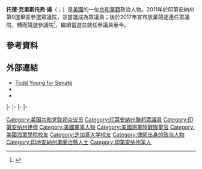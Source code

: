 {{noteTA
|T=zh-hans:托德·扬;zh-hant:托德·揚;zh-tw:陶德·楊恩;
|1=zh-hans:托德;zh-hant:托德;zh-tw:陶德;
|2=zh-hans:扬;zh-hant:揚;zh-tw:楊恩;
|3=zh-hans:科茨;zh-hant:科茨;zh-tw:柯茨;
|4=zh-hans:珍妮弗;zh-hant:珍妮弗;zh-tw:珍妮佛;zh-hk:珍妮花;
|5=zh-hans:霍灵斯沃斯;zh-hant:霍靈斯沃斯;zh-tw:霍林沃斯;
}}
{{Infobox officeholder
|name          = 托德·揚<br>Todd Young
|image         = Todd Young, Official Portrait, 112th Congress.jpg
|jr/sr        = 聯邦參議員
|state          = [[印第安納州|印第安納州]]
|alongside      = {{le|米克·布朗|Mike Braun}}
|term_start     = 2017年1月3日
|term_end       = 
|predecessor    = [[丹·科茨|丹·科茨]]
|successor      = 
|state1         = [[印第安納州|印第安納州]]
|district1      = {{le|印第安納州第九國會選區|Indiana's 9th congressional district|九}}
|term_start1   = 2011年1月3日
|term_end1     = 2017年1月3日
|predecessor1  = [[巴隆·希爾|巴隆·希爾]]
|successor1    = [[特雷·霍靈斯沃斯|特雷·霍靈斯沃斯]]
|birth_name    = 托德·克里斯托弗·揚<br>Todd Christopher Young
|birth_date    = {{birth date and age|1972|8|24}}
|birth_place   = [[美國|美國]][[宾夕法尼亚州|宾夕法尼亚州]][[兰开斯特_(宾夕法尼亚州)|兰开斯特]]
|death_date    = 
|death_place   = 
|party         = [[共和黨_(美國)|共和黨]]
|spouse        = 珍妮花·揚（Jennifer Young）
|children      = 4
|residence     = 美國[[印第安纳州|印第安纳州]][[布卢明顿_(印第安纳州)|布卢明顿]]
|alma_mater    = [[美国海军学院|美国海军学院]]<br>[[芝加哥大学|芝加哥大学]]<br>[[伦敦大学|伦敦大学]]{{le|美洲研究所|Institute for the Study of the Americas}}<br>[[印第安纳大学麦肯尼法学院|印第安纳大学]]
|website       = {{url|https://www.young.senate.gov/|U.S. Senator Todd Young of Indiana}}
|religion      = [[基督教|基督教]]
|allegiance    = {{flag|United States}}
|branch        = {{flag|United States Marine Corps}}
|serviceyears  = 1995–2000
|rank          = [[File:U.S._O-3_insignia_(USN,_USMC,_USCG,_NOAACOC,_PHSCC).svg|18px]] [[上尉_(美國O-3)|上尉]]
}}

'''托德·克里斯托弗·揚'''（{{lang-en|Todd Christopher Young}}；{{bd|1972年|8月24日}}）是[[美國|美國]]的一位[[共和黨_(美國)|共和黨籍]]政治人物。2011年於印第安納州第9選舉區參選眾議院，並當選成為眾議員；後於2017年宣布放棄競逐連任眾議院，轉而競選參議院<ref>{{cite web|url=http://www.indystar.com/story/news/politics/2015/07/12/young-enters-crowded-gop-primary-coats-senate-seat/30050367|title=Todd Young enters crowded GOP primary for Dan Coats' Senate seat|website=Indystar.com|date=2015-07-12|accessdate=2016-11-09|archive-date=2021-04-22|archive-url=https://web.archive.org/web/20210422003428/https://www.indystar.com/story/news/politics/2015/07/12/young-enters-crowded-gop-primary-coats-senate-seat/30050367/|dead-url=no}}</ref>，繼續當選並就任參議員至今。

== 參考資料 ==
{{reflist}}

==外部連結==
* [http://www.toddyoungforcongress.com Todd Young for Senate] {{Wayback|url=http://www.toddyoungforcongress.com/ |date=20150715011007 }}
* {{Dmoz|Regional/North_America/United_States/Indiana/Government/Federal/US_House_of_Representatives/Todd_Young_%5BR-9%5D}}
* {{C-SPAN|toddyoung}}

{{s-start}}
{{s-par|us-hs}}
{{s-bef|before=[[巴隆·希爾|巴隆·希爾]]}}
{{s-ttl|title={{le|印第安納州第九國會選區|Indiana's 9th congressional district}}<br>{{le|印第安納州美國眾議院議員列表|List of United States Representatives from Indiana|眾議院議員}}|years=2011年－2017年}}
{{s-aft|after=[[特雷·霍靈斯沃斯|特雷·霍靈斯沃斯]]}}
|-
{{s-ppo}}
{{s-bef|before=[[丹·科茨|丹·科茨]]}}
{{s-ttl|title={{nowrap|[[美國參議員|美國參議員]]{{le|印第安納州美國參議員列表|List of United States Senators from Indiana|印第安納州}}[[共和黨_(美國)|共和黨]]被提名人}}<br>（[[美國參議員類別|第3類]]）|years={{le|2016年印第安納州美國參議院議員選舉|United States Senate election in Indiana, 2016|2016年}}}}
{{s-inc|recent}}
|-
{{s-bef|before=[[科里·加德納|科里·加德納]]}}
{{s-ttl|title={{le|共和黨參議院全國委員會|National Republican Senatorial Committee}}主席|years=2019年–2021年}}
{{s-aft|after=[[里克·斯科特|里克·斯科特]]}}
|-
{{s-par|us-sen}}
{{s-bef|before=[[丹·科茨|丹·科茨]]}}
{{s-ttl|title={{le|印第安納州美國參議員列表|List of United States Senators from Indiana|印第安納州第3類參議員}}|years=2017年－|alongside=[[喬·唐納利|喬·唐納利]]、{{le|米克·布朗|Mike Braun}}}}
{{s-inc}}
|-
{{s-prec|usa}}
{{s-bef|before=[[克里斯·范荷倫|克里斯·范荷倫]]}}
{{s-ttl|title=[[美國參議員資歷|美國參議員資歷]]|years=第76位}}
{{s-aft|after=[[谭美·达克沃斯|谭美·达克沃斯]]}}
{{s-end}}

{{Current U.S. Senators}}
{{DEFAULTSORT:Young, Todd}}
{{Authority control}}
[[Category:美国共和党联邦众议员|Category:美国共和党联邦众议员]]
[[Category:印第安納州聯邦眾議員|Category:印第安納州聯邦眾議員]]
[[Category:印第安纳州律师|Category:印第安纳州律师]]
[[Category:美國軍事人物|Category:美國軍事人物]]
[[Category:美國海軍陸戰隊軍官|Category:美國海軍陸戰隊軍官]]
[[Category:美國海軍學院校友|Category:美國海軍學院校友]]
[[Category:芝加哥大学校友|Category:芝加哥大学校友]]
[[Category:律師出身的政治人物|Category:律師出身的政治人物]]
[[Category:印地安納州奧蘭治縣人士|Category:印地安納州奧蘭治縣人士]]
[[Category:印第安纳州军人|Category:印第安纳州军人]]